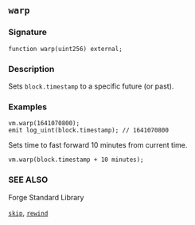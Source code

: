 ## `warp`

### Signature

```solidity
function warp(uint256) external;
```

### Description

Sets `block.timestamp` to a specific future (or past).

### Examples

```solidity
vm.warp(1641070800);
emit log_uint(block.timestamp); // 1641070800
```
Sets time to fast forward 10 minutes from current time.
```solidity
vm.warp(block.timestamp + 10 minutes);
```

### SEE ALSO

Forge Standard Library

[`skip`](/reference/forge-std/skip.mdx), [`rewind`](/reference/forge-std/rewind.mdx)
